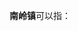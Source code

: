 '''南岭镇'''可以指：
{{PRC admin/disambig|14/05/25/202/000|35/01/81/105/000|44/16/21/115/000}}
{{disambig|cat=三字中国镇名消歧义}}